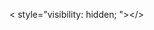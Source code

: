 <{{{2|span}}} style="visibility: hidden; ">{{{1}}}</{{{2|span}}}><noinclude>
{{Documentation|Template:None/doc}}</noinclude>